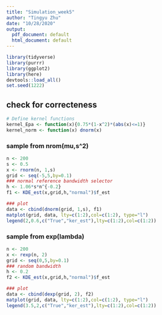 ```yaml
---
title: "Simulation_week5"
author: "Tingyu Zhu"
date: "10/28/2020"
output:
  pdf_document: default
  html_document: default
---
```

```r
library(tidyverse)
library(purrr)
library(ggplot2)
library(here)
devtools::load_all()
set.seed(1222)
```


## check for correcteness
```r
# Define kernel functions 
kernel_Epa <- function(x){0.75*(1-x^2)*(abs(x)<=1)} 
kernel_norm <- function(x) dnorm(x)
```

### sample from nrom(mu,s^2)
```r
n <- 200 
s <- 0.5
x <- rnorm(n, 1,s)
grid <- seq(-5,5,by=0.1)
### normal reference bandwidth selector
h <- 1.06*s*n^{-0.2}
f1 <- KDE_est(x,grid,h,"normal")$f_est

### plot
data <- cbind(dnorm(grid, 1,s), f1)
matplot(grid, data, lty=c(1:2),col=c(1:2), type="l")
legend(2,0.6,c("True","ker_est"),lty=c(1:2),col=c(1:2))
```


### sample from exp(lambda)
```r
n <- 200
x <- rexp(n, 2)
grid <- seq(0,5,by=0.1)
### random bandwidth
h <- 0.2
f2 <- KDE_est(x,grid,h,"normal")$f_est

### plot
data <- cbind(dexp(grid, 2), f2)
matplot(grid, data, lty=c(1:2),col=c(1:2), type="l")
legend(3.5,2,c("True","ker_est"),lty=c(1:2),col=c(1:2))
```


